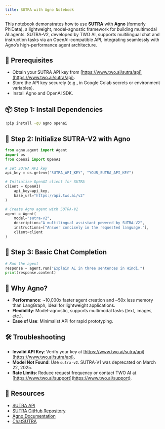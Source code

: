 ```yaml
---
title: SUTRA with Agno Notebook
---
```


This notebook demonstrates how to use **SUTRA** with **Agno** (formerly PhiData), a lightweight, model-agnostic framework for building multimodal AI agents. SUTRA-V2, developed by TWO AI, supports multilingual chat and instruction tasks via an OpenAI-compatible API, integrating seamlessly with Agno’s high-performance agent architecture.[](https://www.analyticsvidhya.com/blog/2025/03/agno-framework/)

## 🔧 Prerequisites

- Obtain your SUTRA API key from [https://www.two.ai/sutra/api](https://www.two.ai/sutra/api).
- Store the API key securely (e.g., in Google Colab secrets or environment variables).
- Install Agno and OpenAI SDK.

## 📦 Step 1: Install Dependencies

```bash
!pip install -qU agno openai
```

## 🔐 Step 2: Initialize SUTRA-V2 with Agno

```python
from agno.agent import Agent
import os
from openai import OpenAI

# Set SUTRA API key
api_key = os.getenv("SUTRA_API_KEY", "YOUR_SUTRA_API_KEY")

# Initialize OpenAI client for SUTRA
client = OpenAI(
    api_key=api_key,
    base_url="https://api.two.ai/v2"
)

# Create Agno agent with SUTRA-V2
agent = Agent(
    model="sutra-v2",
    description="A multilingual assistant powered by SUTRA-V2",
    instructions=["Answer concisely in the requested language."],
    client=client
)
```

## 💬 Step 3: Basic Chat Completion

```python
# Run the agent
response = agent.run("Explain AI in three sentences in Hindi.")
print(response.content)
```

## 🌟 Why Agno?

- **Performance**: ~10,000x faster agent creation and ~50x less memory than LangGraph, ideal for lightweight applications.[](https://www.analyticsvidhya.com/blog/2025/03/agno-framework/)
- **Flexibility**: Model-agnostic, supports multimodal tasks (text, images, etc.).
- **Ease of Use**: Minimalist API for rapid prototyping.

## 🛠 Troubleshooting

- **Invalid API Key**: Verify your key at [https://www.two.ai/sutra/api](https://www.two.ai/sutra/api).
- **Model Not Found**: Use `sutra-v2`. SUTRA-V1 was deprecated on March 22, 2025.
- **Rate Limits**: Reduce request frequency or contact TWO AI at [https://www.two.ai/support](https://www.two.ai/support).

## 📎 Resources

- [SUTRA API](https://www.two.ai/sutra/api)
- [SUTRA GitHub Repository](https://github.com/sutra-dev/sutra-cookbook)
- [Agno Documentation](https://docs.agnostack.com)
- [ChatSUTRA](https://chat.two.ai)
